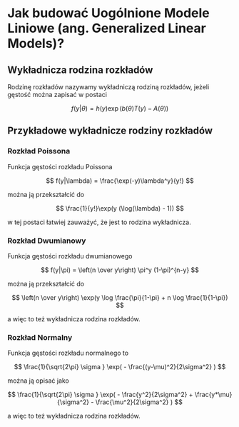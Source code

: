# Jak budować Uogólnione Modele Liniowe (ang. Generalized Linear Models)?

## Wykładnicza rodzina rozkładów

Rodzinę rozkładów nazywamy wykładniczą rodziną rozkładów, jeżeli gęstość można zapisać w postaci

$$
f(y|\theta) = h(y) \exp(b(\theta) T (y) - A(\theta))
$$


## Przykładowe wykładnicze rodziny rozkładów

### Rozkład Poissona

Funkcja gęstości rozkładu Poissona

$$
f(y|\lambda) = \frac{\exp(-y)\lambda^y}{y!} 
$$

można ją przekształcić do

$$
\frac{1}{y!}\exp(y (\log(\lambda) - 1)) 
$$

w tej postaci łatwiej zauważyć, że jest to rodzina wykładnicza.


### Rozkład Dwumianowy

Funkcja gęstości rozkładu dwumianowego

$$
f(y|\pi) = \left(n \over y\right) \pi^y (1-\pi)^{n-y} 
$$

można ją przekształcić do

$$
\left(n \over y\right) \exp(y \log \frac{\pi}{1-\pi} + n \log \frac{1}{1-\pi})
$$

a więc to też wykładnicza rodzina rozkładów.

### Rozkład Normalny

Funkcja gęstości rozkładu normalnego to 

$$
\frac{1}{\sqrt{2\pi} \sigma } \exp( - \frac{(y-\mu)^2}{2\sigma^2} )
$$

można ją opisać jako 

$$
\frac{1}{\sqrt{2\pi} \sigma } \exp( - \frac{y^2}{2\sigma^2} + \frac{y*\mu}{\sigma^2} - \frac{\mu^2}{2\sigma^2} )
$$

a więc to też wykładnicza rodzina rozkładów.

